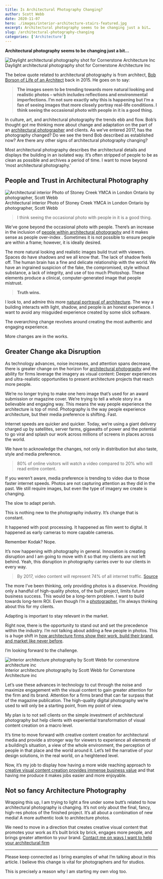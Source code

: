 ```yaml
---
title: Is Architectural Photography Changing?
author: Scott Webb
date: 2020-11-07
hero: ./images/interior-architecture-stairs-featured.jpg
excerpt: Architectural photography seems to be changing just a bit… 
slug: /architectural-photography-changing
categories: ['Architecture']
---
```


**Architectural photography seems to be changing just a bit…**

<div className="Image__Medium">
  <img
    src="./images/komoka_architecture_architecture_images_3_1280_exterior.jpg"
    title="Daylight architectural photography shot for Cornerstone Architecture Inc"
    alt="Daylight architectural photography shot for Cornerstone Architecture Inc"
  />
  <figcaption>Daylight architectural photography shot for Cornerstone Architecture Inc</figcaption>
</div>


The below quote related to architectural photography is from architect,  [Bob Borson of Life of an Architect](http://www.lifeofanarchitect.com/aqua-verde-architectural-proofs/)  back in 2015. He goes on to say:

> **The images seem to be trending towards more natural looking and realistic photos – which includes reflections and environmental imperfections. I’m not sure exactly why this is happening but I’m a fan of seeing images that more closely portray real-life conditions. I think seeing the occasional photo with people in it is a good thing.**
> 

In culture, art, and architectural photography the trends ebb and flow. Bob’s thought got me thinking more about change and adaptation on the part of an [architectural photographer](/) and clients. As we’ve entered 2017, has the photography changed? Do we see the trend Bob described as established now? Are there any other signs of architectural photography changing?

Most architectural photography describes the architectural details and displays the building in an isolated way. It’s often stripped of people to be as clean as possible and archives a period of time. I want to move beyond ‘most architectural photography.’

## People and Trust in Architectural Photography

<div className="Image__Medium">
  <img
    src="./images/ymca_stoney_creek_interior_1_ldnont_scottwebb.jpg"
    title="Architectural interior Photo of Stoney Creek YMCA in London Ontario by photographer, Scott Webb"
    alt="Architectural interior Photo of Stoney Creek YMCA in London Ontario by photographer, Scott Webb"
  />
  <figcaption>Architectural interior Photo of Stoney Creek YMCA in London Ontario by photographer, Scott Webb</figcaption>
</div>


> I think seeing the occasional photo with people in it is a good thing. 

We’ve gone beyond the occasional photo with people. There’s an increase in the inclusion of [people within architectural photography](/people-in-architectural-photography) and it makes sense as  people over-index . Sometimes it is not possible to ensure people are within a frame; however, it is ideally desired.

The more natural looking and realistic images build trust with viewers. Spaces do have shadows and we all know that. The lack of shadow feels off. The human brain has a fine and delicate relationship with the world. We have an ingrained suspicion of the fake, the compromised, style without substance, a lack of integrity, and use of too much Photoshop. These elements produce a clinical, computer-generated image that people mistrust.

> **Truth wins.**

I look to, and admire this more [natural portrayal of architecture](/sky-replacement). The way a building interacts with light, shadow, and people is an honest experience. I want to avoid any misguided experience created by some slick software.

The overarching change revolves around creating the most authentic and engaging experience.

More changes are in the works.

## Greater Change aka Disruption
As technology advances, noise increases, and attention spans decrease, there is greater change on the horizon for  [architectural photography](/)  and the ability for firms leverage the imagery as visual content: Deeper experiences and ultra-realistic opportunities to present architecture projects that reach more people.

We’re no longer trying to make one hero image that’s used for an award submission or magazine cover. We’re trying to tell a whole story in a believable and engaging way. This means the way people experience the architecture is top of mind. Photography is the way people experience architecture, but their media preference is shifting. Fast.

Internet speeds are quicker and quicker. Today, we’re using a giant delivery charged up by satellites, server farms, gigawatts of power and the potential to go viral and splash our work across millions of screens in places across the world.

We have to acknowledge the changes, not only in distribution but also taste, style and media preference.

> 80% of online visitors will watch a video compared to 20% who will read entire content.

If you weren’t aware, media preference is trending to video due to those faster internet speeds. Photos are not capturing attention as they did in the past. We still require images, but even the type of imagery we create is changing.

The slow to adapt perish.

This is nothing new to the photography industry. It’s change that is constant.

It happened with post processing. It happened as film went to digital. It happened as early cameras to more capable cameras.

Remember Kodak? Nope.

It’s now happening with photography in general. Innovation is creating disruption and I am going to move with it so that my clients are not left behind.
Yeah, this disruption in photography carries over to our clients in every way.

> By 2017, video content will represent 74% of all internet traffic. [Source](http://www.kpcb.com/internet-trends)

The more I’ve been thinking, only providing photos is a disservice.
Providing only a handful of high-quality photos, of the built project, limits future business success. This would be a long-term problem. I want to build towards long-term ROI. Even though I’m a [photographer](/about), I’m always thinking about this for my clients.

Adapting is important to stay relevant in the market.

Right now, there is the opportunity to stand out and set the precedence within the industry. I’m not talking about adding a few people in photos. This is a huge shift in [how architecture firms show their work, build their brand, and market like never before](/how-to-get-value-from-architectural-photography).

I’m looking forward to the challenge.

<div className="Image__Medium">
  <img
    src="./images/interior-architecture-stairs-featured.jpg"
    title="Interior architecture photography by scott Webb for Cornerstone Architecture inc"
    alt="Interior architecture photography by Scott Webb for cornerstone architecture inc"
  />
  <figcaption>Interior architecture photography by Scott Webb for Cornerstone Architecture inc</figcaption>
</div>



Let’s use these advances in technology to cut through the noise and maximize engagement with the visual content to gain greater attention for the firm and its brand. Attention for a firms brand that can far surpass that of the magazine publication. The high-quality digital photography we’re used to will only be a starting point, from my point of view.

My plan is to not sell clients on the simple investment of architectural photography but help clients with experiential transformation of visual content creation on a macro level.

It’s time to move forward with creative content creation for architectural media and provide a stronger way for viewers to experience all elements of a building’s situation, a view of the whole environment, the perception of people in that place and the world around it. Let’s tell the narrative of your design solutions, in the real world, on a heightened level.

Now, it’s my job to display how having a more wide reaching approach to [creative visual content creation provides immense business value](/how-to-get-value-from-architectural-photography) and that having me produce it makes jobs easier and more enjoyable.

## Not so fancy Architecture Photography
Wrapping this up, I am trying to light a fire under some butt’s related to how architectural photography is changing. It’s not only about the final, fancy, high-res photos of the finished project. It’s all about a combination of new media! A more authentic look to architecture photos.

We need to move in a direction that creates creative visual content that promotes your work as it’s built brick by brick, engages more people, and brings greater attention to your brand.
 [Contact me on ways I want to help your architectural firm](/contact) 
   


---
Please keep connected as I bring examples of what I’m talking about in this article. I believe this change is vital for photographers and for studios.

This is precisely a reason why I am starting my own vlog too.